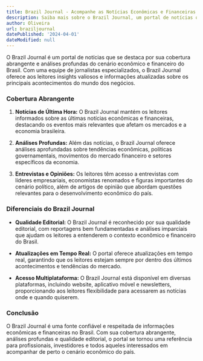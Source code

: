 ```yaml
---
title: Brazil Journal - Acompanhe as Notícias Econômicas e Financeiras
description: Saiba mais sobre o Brazil Journal, um portal de notícias que cobre o cenário econômico e financeiro do Brasil.
author: Oliveira
url: braziljournal
datePublished: '2024-04-01'
dateModified: null
---
```


O Brazil Journal é um portal de notícias que se destaca por sua cobertura abrangente e análises profundas do cenário econômico e financeiro do Brasil. Com uma equipe de jornalistas especializados, o Brazil Journal oferece aos leitores insights valiosos e informações atualizadas sobre os principais acontecimentos do mundo dos negócios.

### Cobertura Abrangente

1. **Notícias de Última Hora:** O Brazil Journal mantém os leitores informados sobre as últimas notícias econômicas e financeiras, destacando os eventos mais relevantes que afetam os mercados e a economia brasileira.

2. **Análises Profundas:** Além das notícias, o Brazil Journal oferece análises aprofundadas sobre tendências econômicas, políticas governamentais, movimentos do mercado financeiro e setores específicos da economia.

3. **Entrevistas e Opiniões:** Os leitores têm acesso a entrevistas com líderes empresariais, economistas renomados e figuras importantes do cenário político, além de artigos de opinião que abordam questões relevantes para o desenvolvimento econômico do país.

### Diferenciais do Brazil Journal

- **Qualidade Editorial:** O Brazil Journal é reconhecido por sua qualidade editorial, com reportagens bem fundamentadas e análises imparciais que ajudam os leitores a entenderem o contexto econômico e financeiro do Brasil.

- **Atualizações em Tempo Real:** O portal oferece atualizações em tempo real, garantindo que os leitores estejam sempre por dentro dos últimos acontecimentos e tendências do mercado.

- **Acesso Multiplataforma:** O Brazil Journal está disponível em diversas plataformas, incluindo website, aplicativo móvel e newsletters, proporcionando aos leitores flexibilidade para acessarem as notícias onde e quando quiserem.

### Conclusão

O Brazil Journal é uma fonte confiável e respeitada de informações econômicas e financeiras no Brasil. Com sua cobertura abrangente, análises profundas e qualidade editorial, o portal se tornou uma referência para profissionais, investidores e todos aqueles interessados em acompanhar de perto o cenário econômico do país.
